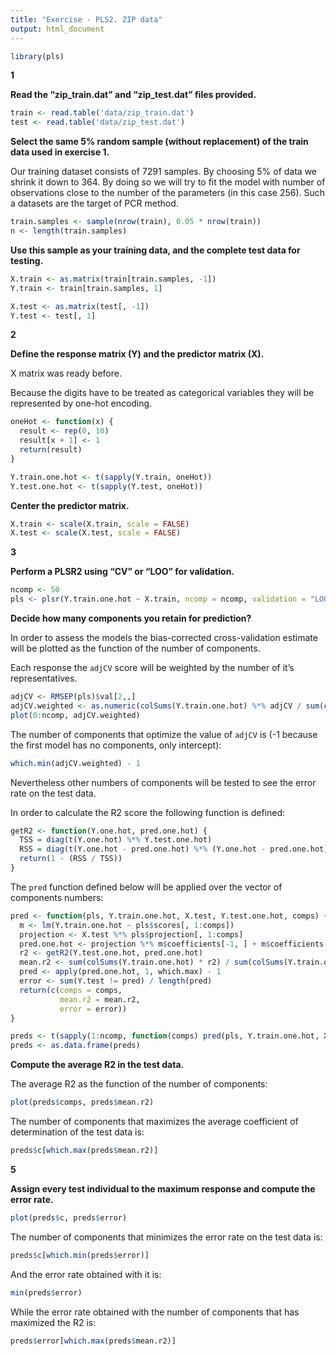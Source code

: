 ```yaml
---
title: "Exercise - PLS2. ZIP data"
output: html_document
---
```


```r
library(pls)
```

**1**

**Read the "zip_train.dat" and "zip_test.dat" files provided.**

```r
train <- read.table('data/zip_train.dat')
test <- read.table('data/zip_test.dat')
```

**Select the same 5% random sample (without replacement) of the train data used in exercise 1.**

Our training dataset consists of 7291 samples. By choosing 5\% of data we shrink it down to 364. By doing so we will try to fit the model with number of observations close to the number	 of the parameters (in this case 256). Such a datasets are the target of PCR method.

```r
train.samples <- sample(nrow(train), 0.05 * nrow(train))
n <- length(train.samples)
```

**Use this sample as your training data, and the complete test data for testing.**

```r
X.train <- as.matrix(train[train.samples, -1])
Y.train <- train[train.samples, 1]

X.test <- as.matrix(test[, -1])
Y.test <- test[, 1]
```

**2**

**Define the response matrix (Y) and the predictor matrix (X).**

X matrix was ready before.

Because the digits have to be treated as categorical variables they will be represented by one-hot encoding.

```r
oneHot <- function(x) {
  result <- rep(0, 10)
  result[x + 1] <- 1
  return(result)
}

Y.train.one.hot <- t(sapply(Y.train, oneHot))
Y.test.one.hot <- t(sapply(Y.test, oneHot))
```

**Center the predictor matrix.**

```r
X.train <- scale(X.train, scale = FALSE)
X.test <- scale(X.test, scale = FALSE)
```

**3**

**Perform a PLSR2 using “CV” or “LOO” for validation.**

```r
ncomp <- 50
pls <- plsr(Y.train.one.hot ~ X.train, ncomp = ncomp, validation = "LOO")
```

**Decide how many components you retain for prediction?**

In order to assess the models the bias-corrected cross-validation estimate will be plotted as the function of the number of components.

Each response the `adjCV` score will be weighted by the number of it's representatives.


```r
adjCV <- RMSEP(pls)$val[2,,]
adjCV.weighted <- as.numeric(colSums(Y.train.one.hot) %*% adjCV / sum(colSums(Y.train.one.hot)))
plot(0:ncomp, adjCV.weighted)
```

The number of components that optimize the value of `adjCV` is (-1 because the first model has no components, only intercept):

```r
which.min(adjCV.weighted) - 1
```

Nevertheless other numbers of components will be tested to see the error rate on the test data.

In order to calculate the R2 score the following function is defined:

```r
getR2 <- function(Y.one.hot, pred.one.hot) {
  TSS = diag(t(Y.one.hot) %*% Y.test.one.hot)
  RSS = diag(t(Y.one.hot - pred.one.hot) %*% (Y.one.hot - pred.one.hot))
  return(1 - (RSS / TSS))
}
```

The `pred` function defined below will be applied over the vector of components numbers:

```r
pred <- function(pls, Y.train.one.hot, X.test, Y.test.one.hot, comps) {
  m <- lm(Y.train.one.hot ~ pls$scores[, 1:comps])
  projection <- X.test %*% pls$projection[, 1:comps]
  pred.one.hot <- projection %*% m$coefficients[-1, ] + m$coefficients[1, ]  
  r2 <- getR2(Y.test.one.hot, pred.one.hot)
  mean.r2 <- sum(colSums(Y.train.one.hot) * r2) / sum(colSums(Y.train.one.hot))
  pred <- apply(pred.one.hot, 1, which.max) - 1
  error <- sum(Y.test != pred) / length(pred)
  return(c(comps = comps,
           mean.r2 = mean.r2,
           error = error))
}
```

```r
preds <- t(sapply(1:ncomp, function(comps) pred(pls, Y.train.one.hot, X.test, Y.test.one.hot, comps)))
preds <- as.data.frame(preds)
```

**Compute the average R2 in the test data.**

The average R2 as the function of the number of components:

```r
plot(preds$comps, preds$mean.r2)
```

The number of components that maximizes the average coefficient of determination of the test data is: 

```r
preds$c[which.max(preds$mean.r2)]
```

**5**

**Assign every test individual to the maximum response and compute the error rate.**

```r
plot(preds$c, preds$error)
```

The number of components that minimizes the error rate on the test data is: 

```r
preds$c[which.min(preds$error)]
```

And the error rate obtained with it is:

```r
min(preds$error)
```

While the error rate obtained with the number of components that has maximized the R2 is:

```r
preds$error[which.max(preds$mean.r2)]
```

